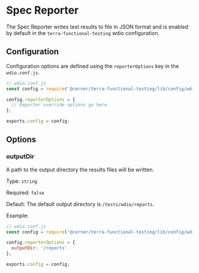 # Spec Reporter

The Spec Reporter writes test results to file in JSON format and is enabled by default in the `terra-functional-testing` wdio configuration.

## Configuration

Configuration options are defined using the `reporterOptions` key in the `wdio.conf.js`.

```js
// wdio.conf.js
const config = require('@cerner/terra-functional-testing/lib/config/wdio.conf').config;

config.reporterOptions = {
  // Reporter override options go here.
};

exports.config = config;
```

## Options

### outputDir

A path to the output directory the results files will be written.

Type: `string`

Required: `false`

Default: The default output directory is `/tests/wdio/reports`.

Example:

```js
// wdio.conf.js
const config = require('@cerner/terra-functional-testing/lib/config/wdio.conf').config;

config.reporterOptions = {
  outputDir: '/reports'
};

exports.config = config;
```